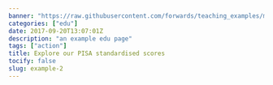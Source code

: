 ```yaml
---
banner: "https://raw.githubusercontent.com/forwards/teaching_examples/master/Melb_ChooseMATH/foRwards%20Girls%20Coding%20Workshop/images/fdb1.png"
categories: ["edu"]
date: 2017-09-20T13:07:01Z
description: "an example edu page"
tags: ["action"]
title: Explore our PISA standardised scores
tocify: false
slug: example-2
---
```

